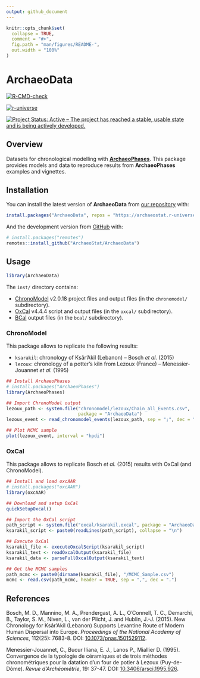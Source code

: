 ```yaml
---
output: github_document
---
```


<!-- README.md is generated from README.Rmd. Please edit that file -->

```r
knitr::opts_chunk$set(
  collapse = TRUE,
  comment = "#>",
  fig.path = "man/figures/README-",
  out.width = "100%"
)
```

# ArchaeoData

<!-- badges: start -->
[![R-CMD-check](https://github.com/ArchaeoStat/ArchaeoData/actions/workflows/R-CMD-check.yaml/badge.svg)](https://github.com/ArchaeoStat/ArchaeoData/actions/workflows/R-CMD-check.yaml)

[![r-universe](https://archaeostat.r-universe.dev/badges/ArchaeoData)](https://archaeostat.r-universe.dev){.pkgdown-devel}

[![Project Status: Active – The project has reached a stable, usable state and is being actively developed.](https://www.repostatus.org/badges/latest/active.svg)](https://www.repostatus.org/#active)
<!-- badges: end -->

## Overview

Datasets for chronological modelling with [**ArchaeoPhases**](https://github.com/ArchaeoStat/ArchaeoPhases). This package provides models and data to reproduce results from **ArchaeoPhases** examples and vignettes.

## Installation

You can install the latest version of **ArchaeoData** from [our repository](https://archaeostat.r-universe.dev) with:

```r
install.packages("ArchaeoData", repos = "https://archaeostat.r-universe.dev")
```

And the development version from [GitHub](https://github.com/) with:

```r
# install.packages("remotes")
remotes::install_github("ArchaeoStat/ArchaeoData")
```

## Usage

```r
library(ArchaeoData)
```

The `inst/` directory contains:

* [ChronoModel](http://www.chronomodel.fr) v2.0.18 project files and output files (in the `chronomodel/` subdirectory).
* [OxCal](https://c14.arch.ox.ac.uk/oxcal.html) v4.4.4 script and output files (in the `oxcal/` subdirectory).
* [BCal](https://bcal.shef.ac.uk) output files (in the `bcal/` subdirectory).

### ChronoModel

This package allows to replicate the following results:

* `ksarakil`: chronology of Ksâr'Akil (Lebanon) -- Bosch *et al.* (2015)
* `lezoux`: chronology of a potter's kiln from Lezoux (France) -- Menessier-Jouannet *et al.* (1995)

```r
## Install ArchaeoPhases
# install.packages("ArchaeoPhases")
library(ArchaeoPhases)

## Import ChronoModel output
lezoux_path <- system.file("chronomodel/lezoux/Chain_all_Events.csv", 
                           package = "ArchaeoData")
lezoux_event <- read_chronomodel_events(lezoux_path, sep = ";", dec = ",")

## Plot MCMC sample
plot(lezoux_event, interval = "hpdi")
```

### OxCal

This package allows to replicate Bosch *et al.* (2015) results with OxCal (and ChronoModel).

```r
## Install and load oxcAAR
# install.packages("oxcAAR")
library(oxcAAR)

## Download and setup OxCal
quickSetupOxcal()

## Import the OxCal script
path_script <- system.file("oxcal/ksarakil.oxcal", package = "ArchaeoData")
ksarakil_script <- paste0(readLines(path_script), collapse = "\n")

## Execute OxCal
ksarakil_file <- executeOxcalScript(ksarakil_script)
ksarakil_text <- readOxcalOutput(ksarakil_file)
ksarakil_data <- parseFullOxcalOutput(ksarakil_text)

## Get the MCMC samples
path_mcmc <- paste0(dirname(ksarakil_file), "/MCMC_Sample.csv")
mcmc <- read.csv(path_mcmc, header = TRUE, sep = ",", dec = ".")
```

## References

Bosch, M. D., Mannino, M. A., Prendergast, A. L., O'Connell, T. C., Demarchi, B., Taylor, S. M., Niven, L., van der Plicht, J. and Hublin, J.-J. (2015). New Chronology for Ksâr'Akil (Lebanon) Supports Levantine Route of Modern Human Dispersal into Europe. *Proceedings of the National Academy of Sciences*, 112(25): 7683-8. DOI: [10.1073/pnas.1501529112](https://doi.org/10.1073/pnas.1501529112).

Menessier-Jouannet, C., Bucur IIiana, E. J., Lanos P., Miallier D. (1995). Convergence de la typologie de céramiques et de trois méthodes chronométriques pour la datation d'un four de potier à Lezoux (Puy-de-Dôme). *Revue d'Archéométrie*, 19: 37-47. DOI:
[10.3406/arsci.1995.926](https://doi.org/10.3406/arsci.1995.926).
